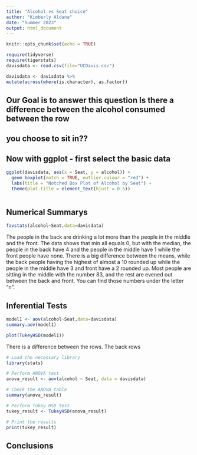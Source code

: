 ```yaml
---
title: "Alcohol vs Seat choice"
author: "Kimberly Aldana"
date: "Summer 2023"
output: html_document
---
```


```r
knitr::opts_chunk$set(echo = TRUE)
```

```r
require(tidyverse)
require(tigerstats)
davisdata <- read.csv(file="UCDavis.csv")
```
```r
davisdata <- davisdata %>%
mutate(across(where(is.character), as.factor))
```


## Our Goal is to answer this question Is there a difference between the alcohol consumed between the row
## you choose to sit in??

## Now with ggplot - first select the basic data
```r
ggplot(davisdata, aes(x = Seat, y = alcohol)) +
  geom_boxplot(notch = TRUE, outlier.colour = "red") +
  labs(title = "Notched Box Plot of Alcohol by Seat") +
  theme(plot.title = element_text(hjust = 0.5))



```





## Numerical Summarys 
```r
favstats(alcohol~Seat,data=davisdata)
```
 
 The people in the back are drinking a lot more than the people in the middle and the front. The data shows that min all equals 0, but with the median, the people in the back have 4 and the people in the middle have 1 while the front people have none. There is a big difference between the means, while the back people having the highest of almost a 10 rounded up while the people in the middle have 3 and front have a 2 rounded up.
 Most people are sitting in the middle with the number 83, and the rest are evened out between the back and front. You can find those numbers under the letter "n".

## Inferential Tests

```r
model1 <- aov(alcohol~Seat,data=davisdata)
summary.aov(model1)
```

```r
plot(TukeyHSD(model1))
```
There is a difference between the rows. The back rows





```r
# Load the necessary library
library(stats)

# Perform ANOVA test
anova_result <- aov(alcohol ~ Seat, data = davisdata)

# Check the ANOVA table
summary(anova_result)
```

```r
# Perform Tukey HSD test
tukey_result <- TukeyHSD(anova_result)

# Print the results
print(tukey_result)
```



## Conclusions



